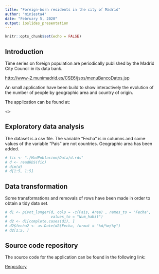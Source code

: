 ```yaml
---
title: "Foreign-born residents in the city of Madrid"
author: "miniesta4"
date: "February 5, 2020"
output: ioslides_presentation
---
```


```r
knitr::opts_chunk$set(echo = FALSE)
```

## Introduction

Time series on foreign population are periodically published by the Madrid City
Council in its data bank.

<http://www-2.munimadrid.es/CSE6/jsps/menuBancoDatos.jsp>

An small application have been build to show interactively the evolution of 
the number of people by geographic area and country of origin.

The application can be found at:

<>

## Exploratory data analysis

The dataset is a csv file. The variable "Fecha" is in columns and some values
of the variable "Pais" are not countries. Geographic area has been added.

```r
# fic <- "./MadPoblacion/Data/d.rds"
# d <- readRDS(fic)
# dim(d)
# d[1:5, 1:5]
```

## Data transformation

Some transformations and removals of rows have been made in order to obtain a
tidy data set.

```r
# d1 <- pivot_longer(d, cols = -c(Pais, Area) , names_to = "Fecha", 
#                    values_to = "Num_habit")
# d2 <- d1[complete.cases(d1), ]
# d2$fecha2 <- as.Date(d2$Fecha, format = "%d/%m/%y")
# d2[1:5, ]
```


## Source code repository

The source code for the application can be found in the following link:

[Repository](https://github.com/miniesta4/datasciencecoursera/tree/develop/MadPoblacion)





